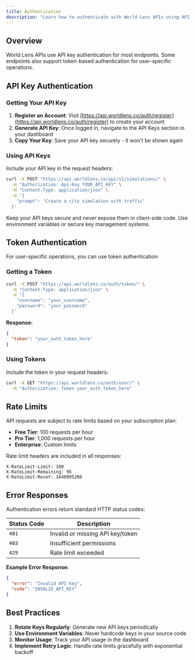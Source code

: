 ```yaml
---
title: Authentication
description: "Learn how to authenticate with World Lens APIs using API keys and tokens"
---
```


## Overview

World Lens APIs use API key authentication for most endpoints. Some endpoints also support token-based authentication for user-specific operations.

## API Key Authentication

### Getting Your API Key

1. **Register an Account**: Visit [https://api.worldlens.co/auth/register](https://api.worldlens.co/auth/register) to create your account
2. **Generate API Key**: Once logged in, navigate to the API Keys section in your dashboard
3. **Copy Your Key**: Save your API key securely - it won't be shown again

### Using API Keys

Include your API key in the request headers:

```bash
curl -X POST "https://api.worldlens.co/api/v1/simulations/" \
  -H "Authorization: Api-Key YOUR_API_KEY" \
  -H "Content-Type: application/json" \
  -d '{
    "prompt": "Create a city simulation with traffic"
  }'
```

<Warning>
Keep your API keys secure and never expose them in client-side code. Use environment variables or secure key management systems.
</Warning>

## Token Authentication

For user-specific operations, you can use token authentication:

### Getting a Token

```bash
curl -X POST "https://api.worldlens.co/auth/token/" \
  -H "Content-Type: application/json" \
  -d '{
    "username": "your_username",
    "password": "your_password"
  }'
```

**Response:**
```json
{
  "token": "your_auth_token_here"
}
```

### Using Tokens

Include the token in your request headers:

```bash
curl -X GET "https://api.worldlens.co/auth/user/" \
  -H "Authorization: Token your_auth_token_here"
```

## Rate Limits

API requests are subject to rate limits based on your subscription plan:

- **Free Tier**: 100 requests per hour
- **Pro Tier**: 1,000 requests per hour  
- **Enterprise**: Custom limits

Rate limit headers are included in all responses:

```
X-RateLimit-Limit: 100
X-RateLimit-Remaining: 95
X-RateLimit-Reset: 1640995200
```

## Error Responses

Authentication errors return standard HTTP status codes:

| Status Code | Description |
|-------------|-------------|
| `401` | Invalid or missing API key/token |
| `403` | Insufficient permissions |
| `429` | Rate limit exceeded |

**Example Error Response:**
```json
{
  "error": "Invalid API key",
  "code": "INVALID_API_KEY"
}
```

## Best Practices

1. **Rotate Keys Regularly**: Generate new API keys periodically
2. **Use Environment Variables**: Never hardcode keys in your source code
3. **Monitor Usage**: Track your API usage in the dashboard
4. **Implement Retry Logic**: Handle rate limits gracefully with exponential backoff 